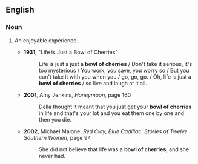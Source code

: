 ==English==

===Noun===
{{en-noun|sg=[[bowl]] [[of]] [[cherries]]|pl=bowls of cherries}}

# {{idiomatic}} An enjoyable experience.
#*'''1931''', "Life is Just a Bowl of Cherries"
#*:Life is just a just a '''bowl of cherries''' / Don't take it serious, it's too mysterious / You work, you save, you worry so / But you can't take it with you when you / go, go, go. / Oh, life is just a '''bowl of cherries''' / so live and laugh at it all. 
#*'''2001''', Amy Jenkins, ''Honeymoon'', page 160
#*:Della thought it meant that you just get your '''bowl of cherries''' in life and that's your lot and you eat them one by one and then you die.
#*'''2002''', Michael Malone, ''Red Clay, Blue Cadillac: Stories of Twelve Southern Women'', page 94
#*:She did not believe that life was a '''bowl of cherries''', and she never had.